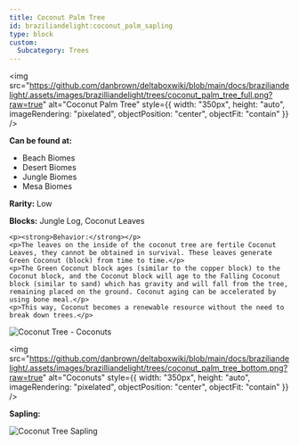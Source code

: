 ```yaml
---
title: Coconut Palm Tree
id: braziliandelight:coconut_palm_sapling
type: block
custom:
  Subcategory: Trees
---
```


<div style={{ display: "flex", flexWrap: "wrap", alignItems: "flex-start", gap: "20px" }}>

  <img src="https://github.com/danbrown/deltaboxwiki/blob/main/docs/braziliandelight/.assets/images/brazilliandelight/trees/coconut_palm_tree_full.png?raw=true"
       alt="Coconut Palm Tree"
       style={{ width: "350px", height: "auto", imageRendering: "pixelated", objectPosition: "center", objectFit: "contain" }}
  />

  <div style={{ flex: "1", minWidth: "250px" }}>
    <p><strong>Can be found at:</strong></p>
    <ul>
      <li>Beach Biomes</li>
      <li>Desert Biomes</li>
      <li>Jungle Biomes</li>
      <li>Mesa Biomes</li>
    </ul>
    <p><strong>Rarity:</strong> Low</p>
    <p><strong>Blocks:</strong> Jungle Log, Coconut Leaves</p>

    <p><strong>Behavior:</strong></p>
    <p>The leaves on the inside of the coconut tree are fertile Coconut Leaves, they cannot be obtained in survival. These leaves generate Green Coconut (block) from time to time.</p>
    <p>The Green Coconut block ages (similar to the copper block) to the Coconut block, and the Coconut block will age to the Falling Coconut block (similar to sand) which has gravity and will fall from the tree, remaining placed on the ground. Coconut aging can be accelerated by using bone meal.</p>
    <p>This way, Coconut becomes a renewable resource without the need to break down trees.</p>
  </div>

</div>

<div style={{ display: "flex", flexWrap: "wrap", justifyContent: "center", gap: "20px", marginTop: "20px" }}>
  <img src="https://github.com/danbrown/deltaboxwiki/blob/main/docs/braziliandelight/.assets/images/brazilliandelight/trees/coconut_palm_tree_coconuts.png?raw=true"
       alt="Coconut Tree - Coconuts"
       style={{ width: "350px", height: "auto", imageRendering: "pixelated", objectPosition: "center", objectFit: "contain" }}
  />

  <img src="https://github.com/danbrown/deltaboxwiki/blob/main/docs/braziliandelight/.assets/images/brazilliandelight/trees/coconut_palm_tree_bottom.png?raw=true"
       alt="Coconuts"
       style={{ width: "350px", height: "auto", imageRendering: "pixelated", objectPosition: "center", objectFit: "contain" }}
  />
</div>

<p><strong>Sapling:</strong></p>
<img src="https://github.com/danbrown/deltaboxwiki/blob/main/docs/braziliandelight/.assets/item/braziliandelight/coconut_palm_sapling.png?raw=true"
     alt="Coconut Tree Sapling"
     style={{ width: "128px", height: "128px", imageRendering: "pixelated" }}
/>